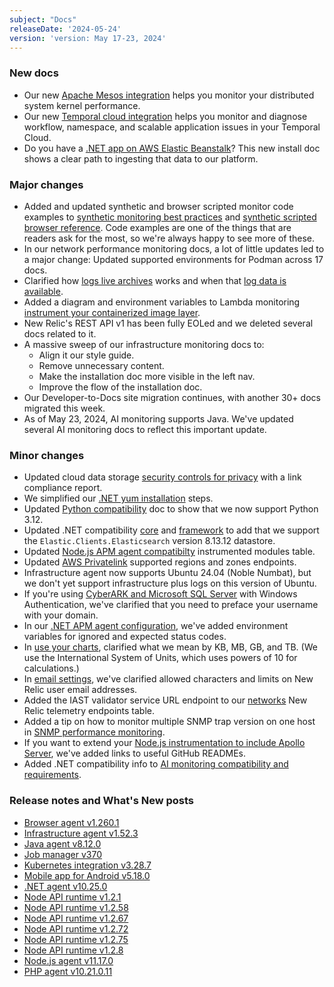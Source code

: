 ```yaml
---
subject: "Docs"
releaseDate: '2024-05-24'
version: 'version: May 17-23, 2024'
---
```


### New docs

* Our new [Apache Mesos integration](/docs/infrastructure/host-integrations/host-integrations-list/apache-mesos-integration) helps you monitor your distributed system kernel performance.
* Our new [Temporal cloud integration](/docs/infrastructure/host-integrations/host-integrations-list/temporal-cloud-integration) helps you monitor and diagnose workflow, namespace, and scalable application issues in your Temporal Cloud. 
* Do you have a [.NET app on AWS Elastic Beanstalk](/docs/apm/agents/net-agent/install-guides/install-net-agent-on-aws-elastic-beanstalk)? This new install doc shows a clear path to ingesting that data to our platform.

### Major changes

* Added and updated synthetic and browser scripted monitor code examples to [synthetic monitoring best practices](/docs/new-relic-solutions/best-practices-guides/full-stack-observability/synthetic-monitoring-best-practices-guide) and [synthetic scripted browser reference](/docs/synthetics/synthetic-monitoring/scripting-monitors/synthetic-scripted-browser-reference-monitor-versions-chrome-100). Code examples are one of the things that are readers ask for the most, so we're always happy to see more of these.
* In our network performance monitoring docs, a lot of little updates led to a major change: Updated supported environments for Podman across 17 docs.
* Clarified how [logs live archives](/docs/logs/get-started/live-archives) works and when that [log data is available](/docs/logs/get-started/live-archives-billing).
* Added a diagram and environment variables to Lambda monitoring [instrument your containerized image layer](/docs/serverless-function-monitoring/aws-lambda-monitoring/enable-lambda-monitoring/containerized-images/).
* New Relic's REST API v1 has been fully EOLed and we deleted several docs related to it.
* A massive sweep of our infrastructure monitoring docs to:
    * Align it our style guide.
    * Remove unnecessary content.
    * Make the installation doc more visible in the left nav.
    * Improve the flow of the installation doc.
* Our Developer-to-Docs site migration continues, with another 30+ docs migrated this week.
* As of May 23, 2024, AI monitoring supports Java. We've updated several AI monitoring docs to reflect this important update.

### Minor changes

* Updated cloud data storage [security controls for privacy](/docs/security/security-privacy/data-privacy/security-controls-privacy/#cloud-data-storage) with a link compliance report.
* We simplified our [.NET yum installation](/install/dotnet/installation/linuxInstall2/#yum) steps.
* Updated [Python compatibility](/docs/apm/agents/python-agent/getting-started/compatibility-requirements-python-agent/#basic) doc to show that we now support Python 3.12.
* Updated .NET compatibility [core](/docs/apm/agents/net-agent/getting-started/net-agent-compatibility-requirements-net-core/#database) and [framework](/docs/apm/agents/net-agent/getting-started/net-agent-compatibility-requirements-net-framework/#database) to add that we support the `Elastic.Clients.Elasticsearch` version 8.13.12 datastore.
* Updated [Node.js APM agent compatibilty](/docs/apm/agents/nodejs-agent/getting-started/compatibility-requirements-nodejs-agent) instrumented modules table.
* Updated [AWS Privatelink](/docs/data-apis/custom-data/aws-privatelink) supported regions and zones endpoints.
* Infrastructure agent now supports Ubuntu 24.04 (Noble Numbat), but we don't yet support infrastructure plus logs on this version of Ubuntu.
* If you're using [CyberARK and Microsoft SQL Server](/docs/infrastructure/host-integrations/installation/secrets-management/#cyberark-api) with Windows Authentication, we've clarified that you need to preface your username with your domain.
* In our [.NET APM agent configuration](/docs/apm/agents/net-agent/configuration/net-agent-configuration/#error-ignoreErrors), we've added environment variables for ignored and expected status codes.
* In [use your charts](/docs/query-your-data/explore-query-data/use-charts/use-your-charts), clarified what we mean by KB, MB, GB, and TB. (We use the International System of Units, which uses powers of 10 for calculations.)
* In [email settings](/docs/accounts/accounts/account-maintenance/account-email-settings), we've clarified allowed characters and limits on New Relic user email addresses.
* Added the IAST validator service URL endpoint to our [networks](/docs/new-relic-solutions/get-started/networks/#new-relic-endpoints) New Relic telemetry endpoints table.
* Added a tip on how to monitor multiple SNMP trap version on one host in [SNMP performance monitoring](/docs/network-performance-monitoring/setup-performance-monitoring/snmp-performance-monitoring).
* If you want to extend your [Node.js instrumentation to include Apollo Server](/docs/apm/agents/nodejs-agent/getting-started/introduction-new-relic-nodejs/#extend-instrumentation), we've added links to useful GitHub READMEs.
* Added .NET compatibility info to  [AI monitoring compatibility and requirements](/docs/ai-monitoring/compatibility-requirements-ai-monitoring/#compatibility).


### Release notes and What's New posts

* [Browser agent v1.260.1](/docs/release-notes/new-relic-browser-release-notes/browser-agent-release-notes/browser-agent-v1.260.1)
* [Infrastructure agent v1.52.3](/docs/release-notes/infrastructure-release-notes/infrastructure-agent-release-notes/new-relic-infrastructure-agent-1523)
* [Java agent v8.12.0](/docs/release-notes/agent-release-notes/java-release-notes/java-agent-8120)
* [Job manager v370](/docs/release-notes/synthetics-release-notes/job-manager-release-notes/job-manager-release-370)
* [Kubernetes integration v3.28.7](/docs/release-notes/infrastructure-release-notes/kubernetes-integration-release-notes/kubernetes-integration-3-28-7)
* [Mobile app for Android v5.18.0](/docs/release-notes/mobile-apps-release-notes/new-relic-android-release-notes/new-relic-android-5180)
* [.NET agent v10.25.0](/docs/release-notes/agent-release-notes/net-release-notes/net-agent-10-25-0)
* [Node API runtime v1.2.1](/docs/release-notes/synthetics-release-notes/node-api-runtime-release-notes/node-api-runtime-1.2.1)
* [Node API runtime v1.2.58](/docs/release-notes/synthetics-release-notes/node-api-runtime-release-notes/node-api-runtime-1.2.58)
* [Node API runtime v1.2.67](/docs/release-notes/synthetics-release-notes/node-api-runtime-release-notes/node-api-runtime-1.2.67)
* [Node API runtime v1.2.72](/docs/release-notes/synthetics-release-notes/node-api-runtime-release-notes/node-api-runtime-1.2.72)
* [Node API runtime v1.2.75](/docs/release-notes/synthetics-release-notes/node-api-runtime-release-notes/node-api-runtime-1.2.75)
* [Node API runtime v1.2.8](/docs/release-notes/synthetics-release-notes/node-api-runtime-release-notes/node-api-runtime-1.2.8)
* [Node.js agent v11.17.0](/docs/release-notes/agent-release-notes/nodejs-release-notes/node-agent-11-17-0)
* [PHP agent v10.21.0.11](/docs/release-notes/agent-release-notes/php-release-notes/php-agent-10-21-0-11)
















